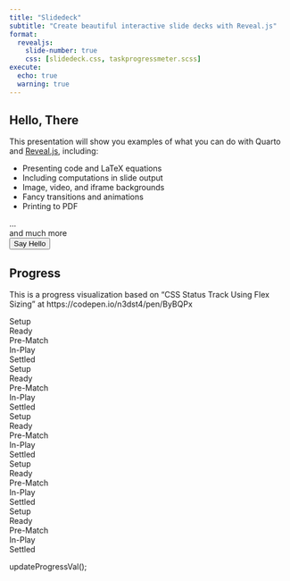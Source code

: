 ```yaml
---
title: "Slidedeck"
subtitle: "Create beautiful interactive slide decks with Reveal.js"
format:
  revealjs: 
    slide-number: true
    css: [slidedeck.css, taskprogressmeter.scss]
execute:
  echo: true
  warning: true    
---
```


## Hello, There

This presentation will show you examples of what you can do with Quarto and [Reveal.js](https://revealjs.com), including:

-   Presenting code and LaTeX equations
-   Including computations in slide output
-   Image, video, and iframe backgrounds
-   Fancy transitions and animations
-   Printing to PDF

...<div class="foo">and much more</div>

<form>  
  <input type="button" value="Say Hello" onclick="msg()"/>  
</form> 

<script type="text/javascript">
  function msg(){  
    alert("Hello, Local Slidedeck Script!");  
  }
</script>  

<script type="text/javascript" src="https://raw.githubusercontent.com/vanHeemstraSystems/quarto-revealjs/main/slidedeck.js"></script>

## Progress

This is a progress visualization based on "CSS Status Track Using Flex Sizing" at https://codepen.io/n3dst4/pen/ByBQPx

<div class="status-track">
  <div class="current"> <i class="fa fa-cog"></i>
    <label>Setup</label>
  </div>
  <div class="future"><i class="fa fa-circle-o"></i>
    <label>Ready</label>
  </div>
  <div class="future"> <i class="fa fa-circle-o"></i>
    <label>Pre-Match</label>
  </div>
  <div class="future"> <i class="fa fa-circle-o"></i>
    <label>In-Play</label>
  </div>
  <div class="future"> <i class="fa fa-circle-o"></i>
    <label>Settled</label>
  </div>
</div>
<div class="spacer"></div>
<div class="status-track">
  <div class="complete"> <i class="fa fa-check-circle-o"></i>
    <label>Setup</label>
  </div>
  <div class="current"><i class="fa fa-circle"></i>
    <label>Ready</label>
  </div>
  <div class="future"> <i class="fa fa-circle-o"></i>
    <label>Pre-Match</label>
  </div>
  <div class="future"> <i class="fa fa-circle-o"></i>
    <label>In-Play</label>
  </div>
  <div class="future"> <i class="fa fa-circle-o"></i>
    <label>Settled</label>
  </div>
</div>
<div class="spacer"></div>
<div class="status-track">
  <div class="complete"> <i class="fa fa-check-circle-o"></i>
    <label>Setup</label>
  </div>
  <div class="complete"><i class="fa fa-check-circle-o"></i>
    <label>Ready</label>
  </div>
  <div class="current"> <i class="fa fa-cog"></i>
    <label>Pre-Match</label>
  </div>
  <div class="future"> <i class="fa fa-circle-o"></i>
    <label>In-Play</label>
  </div>
  <div class="future"> <i class="fa fa-circle-o"></i>
    <label>Settled</label>
  </div>
</div>
<div class="spacer"></div>
<div class="status-track">
  <div class="complete"> <i class="fa fa-check-circle-o"></i>
    <label>Setup</label>
  </div>
  <div class="complete"><i class="fa fa-check-circle-o"> </i>
    <label>Ready</label>
  </div>
  <div class="complete"><i class="fa fa-check-circle-o"></i>
    <label>Pre-Match</label>
  </div>
  <div class="current"> <i class="fa fa-play-circle"></i>
    <label>In-Play</label>
  </div>
  <div class="future"> <i class="fa fa-circle-o"></i>
    <label>Settled</label>
  </div>
</div>
<div class="spacer"></div>
<div class="status-track">
  <div class="complete"> <i class="fa fa-check-circle-o"></i>
    <label>Setup</label>
  </div>
  <div class="complete"><i class="fa fa-check-circle-o"> </i>
    <label>Ready</label>
  </div>
  <div class="complete"><i class="fa fa-check-circle-o"></i>
    <label>Pre-Match</label>
  </div>
  <div class="complete"><i class="fa fa-check-circle-o"></i>
    <label>In-Play</label>
  </div>
  <div class="complete"> <i class="fa fa-check-circle-o"></i>
    <label>Settled</label>
  </div>
</div>


updateProgressVal();
